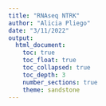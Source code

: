 ```yaml
---
title: "RNAseq NTRK"
author: "Alicia Pliego"
date: "3/11/2022"
output: 
  html_document:
    toc: true
    toc_float: true
    toc_collapsed: true
    toc_depth: 3
    number_sections: true
    theme: sandstone
---
```


